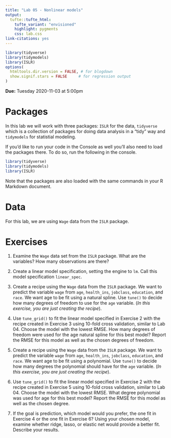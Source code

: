 ```yaml
---
title: "Lab 05 - Nonlinear models"
output: 
  tufte::tufte_html:
    tufte_variant: "envisioned"
    highlight: pygments
    css: lab.css
link-citations: yes
---
```


```r
library(tidyverse)
library(tidymodels)
library(ISLR)
options(
  htmltools.dir.version = FALSE, # for blogdown
  show.signif.stars = FALSE     # for regression output
)
```

**Due:** Tuesday 2020-11-03 at 5:00pm


# Packages

In this lab we will work with three packages: `ISLR` for the data, `tidyverse` which is a collection of packages for doing data analysis in a "tidy" way and `tidymodels` for statistial modeling.

If you'd like to run your code in the Console as well you'll also need to load the packages there. To do so, run the following in the console. 

```r
library(tidyverse) 
library(tidymodels)
library(ISLR)
```

Note that the packages are also loaded with the same commands in your R Markdown document.

# Data

For this lab, we are using `Wage` data from the `ISLR` package.

# Exercises

1. Examine the `Wage` data set from the `ISLR` package. What are the variables? How many observations are there?

2. Create a linear model specification, setting the engine to `lm`. Call this model specification `linear_spec`.

3. Create a recipe using the `Wage` data from the `ISLR` package. We want to predict the variable `wage` from `age`, `health_ins`, `jobclass`, `education`, and `race`. We want age to be fit using a natural spline. Use `tune()` to decide how many degrees of freedom to use for the `age` variable. (_In this exercise, you are just creating the recipe_).

4. Use `tune_grid()` to fit the linear model specified in Exercise 2 with the recipe created in Exercise 3 using 10-fold cross validation, similar to Lab 04. Choose the model with the lowest RMSE. How many degrees of freedom were used for the age natural spline for this best model? Report the RMSE for this model as well as the chosen degrees of freedom.

5. Create a recipe using the `Wage` data from the `ISLR` package. We want to predict the variable `wage` from `age`, `health_ins`, `jobclass`, `education`, and `race`. We want age to be fit using a polynomial. Use `tune()` to decide how many degrees the polynomial should have for the `age` variable. (_In this exercise, you are just creating the recipe_).

6. Use `tune_grid()` to fit the linear model specified in Exercise 2 with the recipe created in Exercise 5 using 10-fold cross validation, similar to Lab 04. Choose the model with the lowest RMSE. What degree polynomial was used for age for this best model? Report the RMSE for this model as well as the chosen degree.

7. If the goal is prediction, which model would you prefer, the one fit in Exercise 4 or the one fit in Exercise 6? Using your chosen model, examine whether ridge, lasso, or elastic net would provide a better fit. Describe your results.






